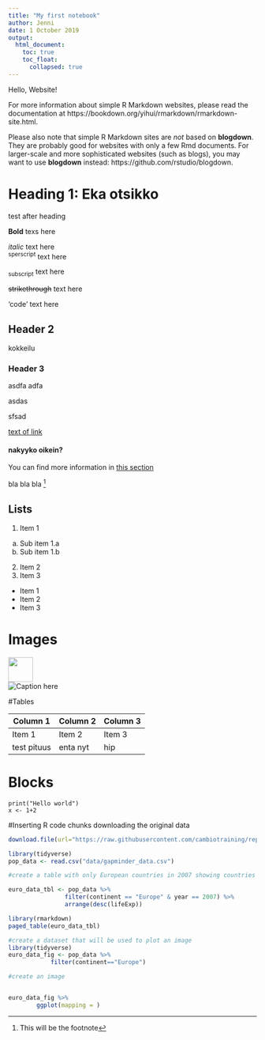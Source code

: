 ```yaml
---
title: "My first notebook"
author: Jenni
date: 1 October 2019
output: 
  html_document:
    toc: true
    toc_float:
      collapsed: true
---
```


Hello, Website!

For more information about simple R Markdown websites, please read the documentation at https://bookdown.org/yihui/rmarkdown/rmarkdown-site.html.

Please also note that simple R Markdown sites are _not_ based on **blogdown**. They are probably good for websites with only a few Rmd documents. For larger-scale and more sophisticated websites (such as blogs), you may want to use **blogdown** instead: https://github.com/rstudio/blogdown.

# Heading 1: Eka otsikko {#head1}
  test after heading

**Bold** texs here

*italic* text here  
^sperscript^ text here

~subscript~ text here

~~strikethrough~~ text here

'code' text here
  
## Header 2
kokkeilu

### Header 3


asdfa
adfa

asdas

sfsad


[text of link](https://cambiotraining.github.io/reproducibility-training/)

#### nakyyko oikein?

You can find more information in [this section](#head1)

bla bla bla [^1]



[^1]:This will be the footnote 



## Lists
1. Item 1
  a. Sub item 1.a
  b. Sub item 1.b
2. Item 2
3. Item 3

* Item 1
* Item 2
* Item 3

<!-- do not show this in report -->

# Images

<img src="img/r-1015546_960_720.jpg" width=50 />  
![Caption here](img/r-1015546_960_720.jpg)

#Tables

| Column 1 | Column 2 | Column 3|
| -------- | -------- | -------- |
| Item 1 | Item 2 | Item 3|
|test pituus | enta nyt | hip |  

# Blocks   

```
print("Hello world")
x <- 1+2

```

#Inserting R code chunks
downloading the original data

```r
download.file(url="https://raw.githubusercontent.com/cambiotraining/reproducibility-training/master/data/gapminder_data.csv", destfile="data/gapminder_data.csv")
```



```r
library(tidyverse)
pop_data <- read.csv("data/gapminder_data.csv")

#create a table with only European countries in 2007 showing countries with largest life expetancies first

euro_data_tbl <- pop_data %>% 
                filter(continent == "Europe" & year == 2007) %>%
                arrange(desc(lifeExp))
```


```r

library(rmarkdown)
paged_table(euro_data_tbl)
```

```r

#create a dataset that will be used to plot an image
library(tidyverse)
euro_data_fig <- pop_data %>%
            filter(continent=="Europe")

#create an image



```



```r

euro_data_fig %>%
        ggplot(mapping = )

```



